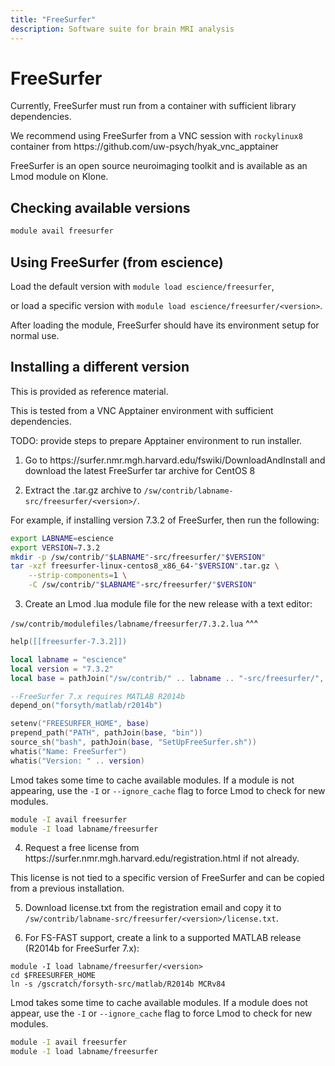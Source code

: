 ```yaml
---
title: "FreeSurfer"
description: Software suite for brain MRI analysis
---
```

# FreeSurfer

::: callout-important
Currently, FreeSurfer must run from a container with sufficient library dependencies.

::: callout-tip
We recommend using FreeSurfer from a VNC session with `rockylinux8` container from https://github.com/uw-psych/hyak_vnc_apptainer
:::
:::

FreeSurfer is an open source neuroimaging toolkit and is available as an Lmod module on Klone.

## Checking available versions

``` bash
module avail freesurfer
```

## Using FreeSurfer (from escience)

Load the default version with `module load escience/freesurfer`,

or load a specific version with `module load escience/freesurfer/<version>`.

After loading the module, FreeSurfer should have its environment setup for normal use.

## Installing a different version

::: callout-note
This is provided as reference material.
:::

::: callout-note
This is tested from a VNC Apptainer environment with sufficient dependencies.
:::

TODO: provide steps to prepare Apptainer environment to run installer.

1.  Go to https://surfer.nmr.mgh.harvard.edu/fswiki/DownloadAndInstall and download the latest FreeSurfer tar archive for CentOS 8

2.  Extract the .tar.gz archive to `/sw/contrib/labname-src/freesurfer/<version>/`.

For example, if installing version 7.3.2 of FreeSurfer, then run the following:

``` bash
export LABNAME=escience
export VERSION=7.3.2
mkdir -p /sw/contrib/"$LABNAME"-src/freesurfer/"$VERSION"
tar -xzf freesurfer-linux-centos8_x86_64-"$VERSION".tar.gz \
    --strip-components=1 \
    -C /sw/contrib/"$LABNAME"-src/freesurfer/"$VERSION"
```

3.  Create an Lmod .lua module file for the new release with a text editor:

::: callout-note
`/sw/contrib/modulefiles/labname/freesurfer/7.3.2.lua` \^\^\^

``` lua
help([[freesurfer-7.3.2]])

local labname = "escience"
local version = "7.3.2"
local base = pathJoin("/sw/contrib/" .. labname .. "-src/freesurfer/", version)

--FreeSurfer 7.x requires MATLAB R2014b
depend_on("forsyth/matlab/r2014b")

setenv("FREESURFER_HOME", base)
prepend_path("PATH", pathJoin(base, "bin"))
source_sh("bash", pathJoin(base, "SetUpFreeSurfer.sh"))
whatis("Name: FreeSurfer")
whatis("Version: " .. version)
```
:::

::: callout-note
Lmod takes some time to cache available modules. If a module is not appearing, use the `-I` or `--ignore_cache` flag to force Lmod to check for new modules.

``` bash
module -I avail freesurfer
module -I load labname/freesurfer
```
:::

4.  Request a free license from https://surfer.nmr.mgh.harvard.edu/registration.html if not already.

::: callout-note
This license is not tied to a specific version of FreeSurfer and can be copied from a previous installation.
:::

5.  Download license.txt from the registration email and copy it to `/sw/contrib/labname-src/freesurfer/<version>/license.txt`.

6.  For FS-FAST support, create a link to a supported MATLAB release (R2014b for FreeSurfer 7.x):

```         
module -I load labname/freesurfer/<version>
cd $FREESURFER_HOME
ln -s /gscratch/forsyth-src/matlab/R2014b MCRv84
```

::: callout-note
Lmod takes some time to cache available modules. If a module does not appear, use the `-I` or `--ignore_cache` flag to force Lmod to check for new modules.

``` bash
module -I avail freesurfer
module -I load labname/freesurfer
```
:::
